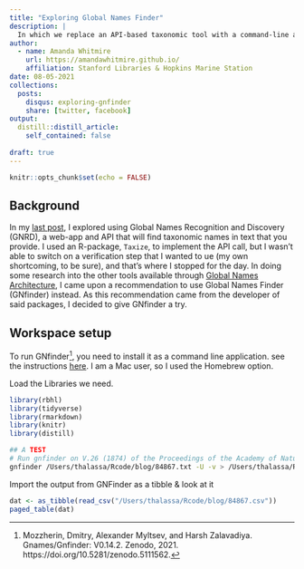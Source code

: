 ```yaml
---
title: "Exploring Global Names Finder"
description: |
  In which we replace an API-based taxonomic tool with a command-line application we can run in RStudio
author:
  - name: Amanda Whitmire
    url: https://amandawhitmire.github.io/
    affiliation: Stanford Libraries & Hopkins Marine Station
date: 08-05-2021
collections:
  posts:
    disqus: exploring-gnfinder
    share: [twitter, facebook]
output:
  distill::distill_article:
    self_contained: false
    
draft: true
---
```


```r
knitr::opts_chunk$set(echo = FALSE)
```

## Background

In my [last post](https://amandawhitmire.github.io/blog/posts/2021-08-03-using-the-gnrd-api-to-find-taxonomic-names/), I explored using Global Names Recognition and Discovery (GNRD), a web-app and API that will find taxonomic names in text that you provide. I used an R-package, `Taxize`, to implement the API call, but I wasn't able to switch on a verification step that I wanted to ue (my own shortcoming, to be sure), and that's where I stopped for the day. In doing some research into the other tools available through [Global Names Architecture](https://globalnames.org/apps/), I came upon a recommendation to use Global Names Finder (GNfinder) instead. As this recommendation came from the developer of said packages, I decided to give GNfinder a try. 

## Workspace setup

To run GNfinder^[Mozzherin, Dmitry, Alexander Myltsev, and Harsh Zalavadiya. Gnames/Gnfinder: V0.14.2. Zenodo, 2021. https://doi.org/10.5281/zenodo.5111562.
], you need to install it as a command line application. see the instructions [here](https://github.com/gnames/gnfinder). I am a Mac user, so I used the Homebrew option.

Load the Libraries we need.

```r
library(rbhl)
library(tidyverse)
library(rmarkdown)
library(knitr)
library(distill)
```


```bash
## A TEST
# Run gnfinder on V.26 (1874) of the Proceedings of the Academy of Natural Sciences of Philadelphia
gnfinder /Users/thalassa/Rcode/blog/84867.txt -U -v > /Users/thalassa/Rcode/blog/84867.csv
```

Import the output from GNFinder as a tibble & look at it

```r
dat <- as_tibble(read_csv("/Users/thalassa/Rcode/blog/84867.csv"))
paged_table(dat)
```